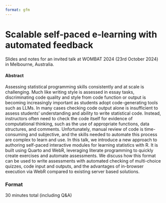 ```yaml
---
format: gfm
---
```


<!-- README.md is generated from README.qmd. Please edit that file -->

# Scalable self-paced e-learning with automated feedback 

<!-- badges: start -->
<!-- badges: end -->

Slides and notes for an invited talk at WOMBAT 2024 (23rd October 2024) in Melbourne, Australia.

<!-- A recording of this presentation is available on YouTube here: <https://www.youtube.com/watch?v=> -->

<!-- [![](preview.jpg)](https://www.youtube.com/watch?v=) -->

#### Abstract

Assessing statistical programming skills consistently and at scale is challenging. Much like writing style is assessed in essay tasks, discriminating code quality and style from code function or output is becoming increasingly important as students adopt code-generating tools such as LLMs. In many cases checking code output alone is insufficient to assess students’ understanding and ability to write statistical code. Instead, instructors often need to check the code itself for evidence of computational thinking, such as the use of appropriate functions, data structures, and comments. Unfortunately, manual review of code is time-consuming and subjective, and the skills needed to automate this process are complex to learn and use. In this talk, we introduce a new approach to authoring self-paced interactive modules for learning statistics with R. It is built using Quarto and WebR, leveraging literate programming to quickly create exercises and automate assessments. We discuss how this format can be used to write assessments with automated checking of multi-choice quizzes, code input and outputs, and the advantages of in-browser execution via WebR compared to existing server based solutions. 

<!-- #### Structure -->

<!-- * -->
<!-- * -->
<!-- * -->
<!-- * -->

### Format

30 minutes total (including Q&A)
